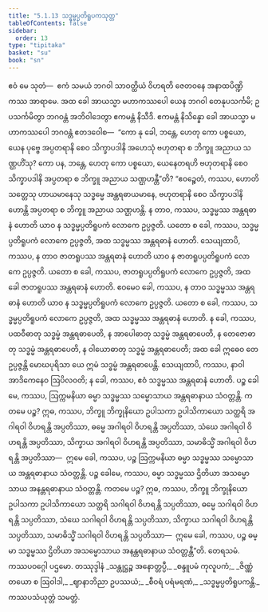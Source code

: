 ```yaml
---
title: "5.1.13 သဒ္ဓမ္မပ္ပတိရူပကသုတ္တ"
tableOfContents: false
sidebar:
  order: 13
type: "tipitaka"
basket: "su"
book: "sn"
---
```



<DynamicBreadcrumb />

<Division number="156" book="sn" e="ch" v="18" p="302">

<Paragraph number="1010" book="sn">
ဧဝံ မေ သုတံ—  ဧကံ သမယံ ဘဂဝါ သာဝတ္ထိယံ ဝိဟရတိ ဇေတဝနေ အနာထပိဏ္ဍိကဿ အာရာမေ. အထ ခေါ အာယသ္မာ မဟာကဿပေါ ယေန ဘဂဝါ တေနုပသင်္ကမိ; ဥပသင်္ကမိတွာ ဘဂဝန္တံ အဘိဝါဒေတွာ ဧကမန္တံ နိသီဒိ. ဧကမန္တံ နိသိန္နော ခေါ အာယသ္မာ မဟာကဿပေါ ဘဂဝန္တံ ဧတဒဝေါစ—  “ကော နု ခေါ, ဘန္တေ, ဟေတု ကော ပစ္စယော, ယေန ပုဗ္ဗေ အပ္ပတရာနိ စေဝ သိက္ခာပဒါနိ အဟေသုံ ဗဟုတရာ စ ဘိက္ခူ အညာယ သဏ္ဌဟိံသု? ကော ပန, ဘန္တေ, ဟေတု ကော ပစ္စယော, ယေနေတရဟိ ဗဟုတရာနိ စေဝ သိက္ခာပဒါနိ အပ္ပတရာ စ ဘိက္ခူ အညာယ သဏ္ဌဟန္တီ”တိ? “ဧဝဉ္စေတံ, ကဿပ, ဟောတိ သတ္တေသု ဟာယမာနေသု သဒ္ဓမ္မေ အန္တရဓာယမာနေ, ဗဟုတရာနိ စေဝ သိက္ခာပဒါနိ ဟောန္တိ အပ္ပတရာ စ ဘိက္ခူ အညာယ သဏ္ဌဟန္တိ. န တာဝ, ကဿပ, သဒ္ဓမ္မဿ အန္တရဓာနံ ဟောတိ ယာဝ န သဒ္ဓမ္မပ္ပတိရူပကံ လောကေ ဥပ္ပဇ္ဇတိ. ယတော စ ခေါ, ကဿပ, သဒ္ဓမ္မပ္ပတိရူပကံ လောကေ ဥပ္ပဇ္ဇတိ, အထ သဒ္ဓမ္မဿ အန္တရဓာနံ ဟောတိ.
</Paragraph>

<Paragraph number="1011" book="sn">
သေယျထာပိ, ကဿပ, န တာဝ ဇာတရူပဿ အန္တရဓာနံ ဟောတိ ယာဝ န ဇာတရူပပ္ပတိရူပကံ လောကေ ဥပ္ပဇ္ဇတိ. ယတော စ ခေါ, ကဿပ, ဇာတရူပပ္ပတိရူပကံ လောကေ ဥပ္ပဇ္ဇတိ, အထ ခေါ ဇာတရူပဿ အန္တရဓာနံ ဟောတိ. ဧဝမေဝ ခေါ, ကဿပ, န တာဝ သဒ္ဓမ္မဿ အန္တရဓာနံ ဟောတိ ယာဝ န သဒ္ဓမ္မပ္ပတိရူပကံ လောကေ ဥပ္ပဇ္ဇတိ. ယတော စ ခေါ, ကဿပ, သဒ္ဓမ္မပ္ပတိရူပကံ လောကေ ဥပ္ပဇ္ဇတိ, အထ သဒ္ဓမ္မဿ အန္တရဓာနံ ဟောတိ.
</Paragraph>

<Paragraph number="1012" book="sn">
န ခေါ, ကဿပ, ပထဝီဓာတု သဒ္ဓမ္မံ အန္တရဓာပေတိ, န အာပေါဓာတု သဒ္ဓမ္မံ အန္တရဓာပေတိ, န တေဇောဓာတု သဒ္ဓမ္မံ အန္တရဓာပေတိ, န ဝါယောဓာတု သဒ္ဓမ္မံ အန္တရဓာပေတိ; အထ ခေါ ဣဓေဝ တေ ဥပ္ပဇ္ဇန္တိ မောဃပုရိသာ ယေ ဣမံ သဒ္ဓမ္မံ အန္တရဓာပေန္တိ. သေယျထာပိ, ကဿပ, နာဝါ အာဒိကေနေဝ ဩပိလဝတိ; န ခေါ, ကဿပ, ဧဝံ သဒ္ဓမ္မဿ အန္တရဓာနံ ဟောတိ.
</Paragraph>

<Paragraph number="1013" book="sn">
ပဉ္စ ခေါမေ, ကဿပ, ဩက္ကမနိယာ ဓမ္မာ သဒ္ဓမ္မဿ သမ္မောသာယ အန္တရဓာနာယ သံဝတ္တန္တိ. ကတမေ ပဉ္စ? ဣဓ, ကဿပ, ဘိက္ခူ ဘိက္ခုနိယော ဥပါသကာ ဥပါသိကာယော သတ္ထရိ အဂါရဝါ ဝိဟရန္တိ အပ္ပတိဿာ, ဓမ္မေ အဂါရဝါ ဝိဟရန္တိ အပ္ပတိဿာ, သံဃေ အဂါရဝါ ဝိဟရန္တိ အပ္ပတိဿာ, သိက္ခာယ အဂါရဝါ ဝိဟရန္တိ အပ္ပတိဿာ, သမာဓိသ္မိံ အဂါရဝါ ဝိဟရန္တိ အပ္ပတိဿာ—  ဣမေ ခေါ, ကဿပ, ပဉ္စ ဩက္ကမနိယာ ဓမ္မာ သဒ္ဓမ္မဿ သမ္မောသာယ အန္တရဓာနာယ သံဝတ္တန္တိ.
</Paragraph>

<Paragraph number="1014" book="sn">
ပဉ္စ ခေါမေ, ကဿပ, ဓမ္မာ သဒ္ဓမ္မဿ ဌိတိယာ အသမ္မောသာယ အနန္တရဓာနာယ သံဝတ္တန္တိ. ကတမေ ပဉ္စ? ဣဓ, ကဿပ, ဘိက္ခူ ဘိက္ခုနိယော ဥပါသကာ ဥပါသိကာယော သတ္ထရိ သဂါရဝါ ဝိဟရန္တိ သပ္ပတိဿာ, ဓမ္မေ သဂါရဝါ ဝိဟရန္တိ သပ္ပတိဿာ, သံဃေ သဂါရဝါ ဝိဟရန္တိ သပ္ပတိဿာ, သိက္ခာယ သဂါရဝါ ဝိဟရန္တိ သပ္ပတိဿာ, သမာဓိသ္မိံ သဂါရဝါ ဝိဟရန္တိ သပ္ပတိဿာ—  ဣမေ ခေါ, ကဿပ, ပဉ္စ ဓမ္မာ သဒ္ဓမ္မဿ ဌိတိယာ အသမ္မောသာယ အနန္တရဓာနာယ သံဝတ္တန္တီ”တိ.

</Paragraph>
</Division>

<Paragraph number="1015" type="center" book="sn">
တေရသမံ.



</Paragraph>

<Paragraph number="1016" type="center" book="sn">
ကဿပဝဂ္ဂေါ ပဌမော.



</Paragraph>

<Paragraph number="1017" type="center" book="sn">
တဿုဒ္ဒါနံ


</Paragraph>

<Paragraph number="1018" type="verses" book="sn">
_သန္တုဋ္ဌဉ္စ အနောတ္တပ္ပီ,_  
_စန္ဒူပမံ ကုလူပကံ;_  
_ဇိဏ္ဏံ တယော စ ဩဝါဒါ,_  
_ဈာနာဘိညာ ဥပဿယံ;_  
_စီဝရံ ပရံမရဏံ,_  
_သဒ္ဓမ္မပ္ပတိရူပကန္တိ._  


</Paragraph>

<Paragraph number="1019" type="center" book="sn">
ကဿပသံယုတ္တံ သမတ္တံ.
</Paragraph>